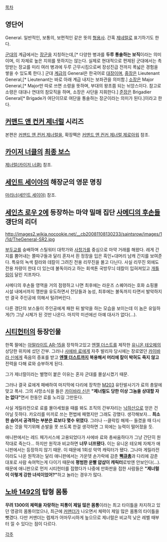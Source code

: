 [[목차]]

== 영단어 ==
General. 일반적인, 보통의, 보편적인 같은 뜻의 [[형용사]]. 간혹 [[제네럴]]로 표기하기도 한다.

[[군대]]의 계급에서는 [[장군]]을 지칭하는데,[* 다양한 병과를 '''두루 통솔하는 보직'''이라는 의미이며, 이 자체로 높은 지위를 뜻하지는 않는다. 실제로 현대적으로 편제된 군대에서는 촉망받는 장교를 미리 여러 병과에 두루 근무시킴으로써 장성진급 전까지 폭넓은 경험을 쌓을 수 있도록 한다.] 군대 [[계급]]의 General은 한국어로 [[대장]]이며, [[중장]]은 Lieutenant General,[* Lieutenant는 바로 아래 계급 내지는 보좌관을 의미함.] [[소장]]은 Major General,[* Major만 따로 쓰면 소령을 뜻하며, 부대의 왕초쯤 되는 뉘앙스이다. 참고로 소령은 대대나 연대의 참모직을 하며, 소장은 사단을 지휘한다.] [[준장]]은 Brigadier General[* Brigade가 여단이므로 여단을 통솔하는 장군이라는 의미가 된다.]이라고 한다.

== [[커맨드 앤 컨커 제너럴]] 시리즈 ==
본편은 [[커맨드 앤 컨커 제너럴]]을, 확장팩은 [[커맨드 앤 컨커 제너럴 제로아워]] 참조.

== [[카이저 너클]]의 [[최종 보스]] ==
[[제너럴(카이저 너클)]] 참조.

== [[세인트 세이야]]의 해장군의 영문 명칭 ==
[[마리너(세인트 세이야)]] 참조.

== [[세인츠 로우 시리즈|세인츠 로우 2]]에 등장하는 마약 밀매 집단 [[사메디의 후손들]] 갱단의 리더 ==
http://images2.wikia.nocookie.net/__cb20081108130233/saintsrow/images/1/1d/TheGeneral-SR2.jpg

[[부두교]]를 숭배하며 스틸워터 대학가와 [[사창가]]를 중심으로 마약 거래를 해왔다. 레게 간지를 뿜어내는 쫄따구들과 달리 혼자서 흰 정장을 입은 흑인+대머리 남캐 간지를 보여준다. 특유의 녹색 칼라와 데칼이 그려진 전용 리무진을 몰고 다닌다. 사실 리무진 외에도 전용 차량이 한대 더 있는데 불독이라고 하는 회색톤 국방무늬 데칼이 입혀져있고 [[개틀링]]이 달린 지프차다.

사메디의 후손들 영역을 거의 점령하고 나면 최후에는 라운즈 스퀘어라는 호화 쇼핑몰 시설 내에서까지 깽판을 유도하면서 잔당들과 농성, 최후에는 불독까지 타면서 발악하지만 결국 주인공에 의해서 털려버린다.

다른 갱단의 보스들이 주인공에게 패한 뒤 발악을 하는 모습을 보이는데 이 놈은 유일하게(?) 그냥 시체가 된 것만 나온다. 마지막 미션에선 아예 대사가 없다(...).

== [[시티헌터]]의 등장인물 ==
한쪽 팔에는 [[아말라이트 AR-15]]을 장착하고있고 [[엔젤 더스트]]를 제작한 [[유니온 테오페]]의 상당한 위치에 섰던 간부. 그러나 [[사에바 료]]에게 자주 발리자 당시에는 장로였던 [[카이바라 신]]에게 죽음의 증표를 받고 '''[[엔젤 더스트]]까지 복용해서 머리에 칼이 박혀도 죽지 않고''' 전력을 다해 료와 승부하게 된다.

그가 제너럴이라는 별명이 붙은 이유는 혼자 군대를 몰살시켰기 때문.

그러나 결국 료에게 패배하여 마지막에 다리에 장착한 [[M203]] 유탄발사기가 료의 총알에 맞고 폭사. 그의 사망소식을 들은 [[카이바라 신]]은 '''"제너럴도 당한 이상 그놈을 상대할 자는 없다"'''면서 한동안 료를 노리길 그만둔다.

사실 게릴라전으로 료를 몰아세웠을 때를 봐도 조직의 간부자리는 [[낙하산]]으로 얻은 건 아닐 듯하다. 카오리를 미끼로 쓰는 편법에 패했지만 그래도 강했다. 생각해보자... '''최소한 숨어서 공격하는 부분은 료보다 몇수 위였다'''. 그러나 --클락킹 해제-- 들켰을 때 다시 숨는 것을 막기위해 손발을 못 쓰도록 한걸 생각하면 그 외에는 능력이 떨어졌을 듯.

애니판에서는 레드 페가서스에 고용되었다가 사에바 료와 총싸움하다가 그냥 간단히 원작대로 죽는다... 하지만 원작과 비교하면 '''너무 너프됐다.''' 이는 유니온 테오페 자체가 애니판에서는 등장하지 않기 때문. 이 때문에 1회성 악역 캐릭터가 됐다. 그나마 게릴라전이라도 나온 원작과는 달리 애니판에서는 가운뎃 손가락에 감춘 '''[[Fuck|뻑큐총]]'''과 다리에 감춘 대포로 사람 속여먹는게 다이기 때문에 '''평범한 운빨 얍샵이 캐릭터'''로밖엔 안보인다(...). 때문에 애니판으로 먼저 시티헌터를 접했다가 나중에 만화판을 접한 사람들은 '''"제너럴이 이렇게 강한 녀석이었어?"'''하고 놀라는 경우가 많다.

== [[노바 1492]]의 탑형 몸통 ==
'''무려 1300의 체력을 자랑하는 피통이 제일 많은 몸통'''이라는 최고 타이틀을 차지하고 있던 영광의 몸통이었으나, 최근에 [[커맨더]]가 나오면서 체력이 제일 많은 몸통의 타이틀을 뺏겼다. 다만 커맨더는 렙제가 어마무시하게 높으므로 제너럴은 비교적 낮은 레벨 때부터 낄 수 있다는 점이 다르다.

[[각주]]
